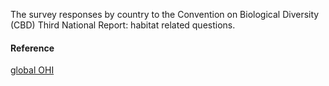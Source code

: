 The survey responses by country to the Convention on Biological Diversity (CBD) Third National Report: habitat related questions.

#### Reference

[global OHI](http://www.oceanhealthindex.org/methodology/components)